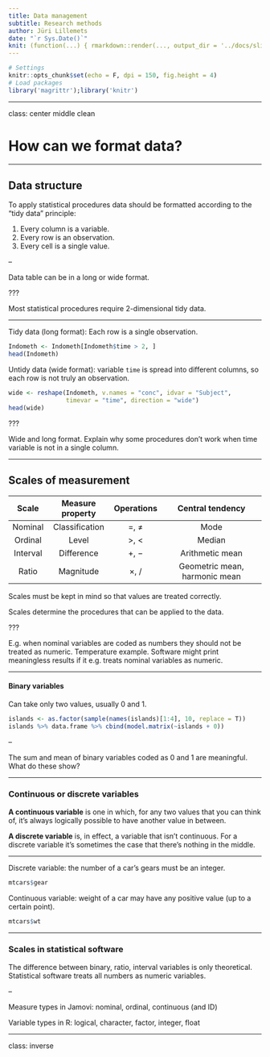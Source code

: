 ```yaml
---
title: Data management
subtitle: Research methods
author: Jüri Lillemets
date: "`r Sys.Date()`"
knit: (function(...) { rmarkdown::render(..., output_dir = '../docs/slides') })
---
```


``` r
# Settings
knitr::opts_chunk$set(echo = F, dpi = 150, fig.height = 4)
# Load packages
library('magrittr');library('knitr')
```

---

class: center middle clean

# How can we format data?

---

## Data structure

To apply statistical procedures data should be formatted according to the "tidy data" principle:

1. Every column is a variable.
2. Every row is an observation.
3. Every cell is a single value.

--

Data table can be in a long or wide format.

???

Most statistical procedures require 2-dimensional tidy data. 

---

Tidy data (long format): Each row is a  single observation.

``` r
Indometh <- Indometh[Indometh$time > 2, ]
head(Indometh)
```

Untidy data (wide format): variable `time` is spread into different columns, so each row is not truly an observation.

``` r
wide <- reshape(Indometh, v.names = "conc", idvar = "Subject",
                timevar = "time", direction = "wide")
head(wide)
```

???

Wide and long format. Explain why some procedures don't work when time variable is not in a single column.

---

## Scales of measurement

|  Scale   | Measure property | Operations |       Central tendency        |
| :------: | :--------------: | :--------: | :---------------------------: |
| Nominal  |  Classification  |    =, ≠    |             Mode              |
| Ordinal  |      Level       |    >, <    |            Median             |
| Interval |    Difference    |    +, −    |        Arithmetic mean        |
|  Ratio   |    Magnitude     |    ×, /    | Geometric mean, harmonic mean |

Scales must be kept in mind so that values are treated correctly.

Scales determine the procedures that can be applied to the data. 

???

E.g. when nominal variables are coded as numbers they should not be treated as numeric. Temperature example. Software might print meaningless results if it e.g. treats nominal variables as numeric.

---

#### Binary variables

Can take only two values, usually 0 and 1.

``` r
islands <- as.factor(sample(names(islands)[1:4], 10, replace = T))
islands %>% data.frame %>% cbind(model.matrix(~islands + 0))
```

--

The sum and mean of binary variables coded as 0 and 1 are meaningful. What do these show?

---

### Continuous or discrete variables

**A continuous variable** is one in which, for any two values that you can think of, it’s always logically possible to have another value in between.

**A discrete variable** is, in effect, a variable that isn’t continuous. For a discrete variable it’s sometimes the case that there’s nothing in the middle.

---

Discrete variable: the number of a car's gears must be an integer.

``` r
mtcars$gear
```

Continuous variable: weight of a car may have any positive value (up to a certain point).

``` r
mtcars$wt
```

---

### Scales in statistical software

The difference between binary, ratio, interval variables is only theoretical. Statistical software treats all numbers as numeric variables.

--

Measure types in Jamovi: nominal, ordinal, continuous (and ID)

Variable types in R: logical, character, factor, integer, float

---

class: inverse